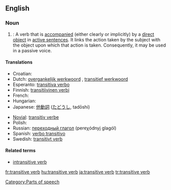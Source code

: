 {{wikipedia}}
==English==

===Noun===
{{en-noun|sg=[[transitive]] [[verb]]}}

# {{grammar}}: A verb that is [[accompanied]] (either clearly or implicitly) by a [[direct object]] in [[active sentence]]s. It links the action taken by the subject with the object upon which that action is taken.  Consequently, it may be used in a passive voice.

====Translations====
{{trans-top|a verb that is accompanied by a direct object}}
* Croatian: {{t-|hr|prijelazni glagol|m}}
* Dutch: [[overgankelijk werkwoord]] {{n}}, [[transitief werkwoord]] {{n}}
* Esperanto: [[transitiva verbo]]
* Finnish: [[transitiivinen verbi]]
* French: {{t+|fr|verbe transitif|m}}
* Hungarian: {{t|hu|tárgyas ige}}
* Japanese: [[他動詞]] ([[たどうし]], tadōshi)
{{trans-mid}}
* [[Novial]]: [[transitiv verbe]]
* Polish: {{t+|pl|czasownik przechodni|m}}
* Russian: [[переходный глагол]] (pereχódnyj glagól) {{m}}
* Spanish: [[verbo transitivo]] {{m}}
* Swedish: [[transitivt verb]] {{n}}
{{trans-bottom}}

====Related terms====
*[[intransitive verb]]

[[Category:Parts of speech]]

[[fr:transitive verb]]
[[hu:transitive verb]]
[[ja:transitive verb]]
[[tr:transitive verb]]
